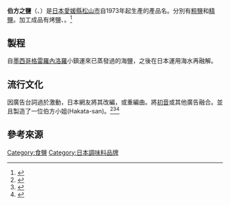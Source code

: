 '''伯方之鹽'''（{{lang-ja|'''伯方の塩'''}}、{{lang|ja|はかたのしお}}）是[[日本|日本]][[愛媛縣|愛媛縣]][[松山市|松山市]]{{link-ja|伯方鹽業|伯方塩業|伯方鹽業株式会社}}自1973年起生產的產品名。分別有[[粗鹽|粗鹽]]和[[精鹽|精鹽]]。加工成品有烤鹽、{{link-en|鹽花|Fleur de sel}}。<ref>{{Cite web |url=http://www.hakatanoshio.co.jp/ |title=伯方の塩 |accessdate=2015-08-22 |archive-date=2015-08-12 |archive-url=https://web.archive.org/web/20150812072232/http://www.hakatanoshio.co.jp/ |dead-url=no }}</ref>

==製程==
自[[墨西哥|墨西哥]][[格雷羅內洛羅|格雷羅內洛羅]]小鎮運來已蒸發過的海鹽，之後在日本運用海水再融解。

==流行文化==
因廣告台詞過於激動，日本網友將其改編，或重編曲。將[[初音未來|初音]]或其他廣告融合。並且製造了一位伯方小姐(Hakata-san)。<ref>{{Cite web |url=https://www.youtube.com/watch?v=pwqX1e7F0Hw |title=mmd popipo |accessdate=2015-08-22 |archive-date=2019-02-22 |archive-url=https://web.archive.org/web/20190222221933/https://www.youtube.com/watch?v=pwqX1e7F0Hw |dead-url=no }}</ref><ref>{{Cite web |url=http://dic.nicovideo.jp/a/%E4%BC%AF%E6%96%B9%E3%81%AE%E5%A1%A9 |title=niconico百科伯方的鹽 |accessdate=2015-08-22 |archive-date=2015-09-14 |archive-url=https://web.archive.org/web/20150914005918/http://dic.nicovideo.jp/a/%E4%BC%AF%E6%96%B9%E3%81%AE%E5%A1%A9 |dead-url=no }}</ref><ref>{{Cite web |url=https://www.youtube.com/watch?v=-IFNIbfUZz0 |title=伯方の塩 歌ってみた (アカペラ) |accessdate=2015-08-22 |archive-date=2015-07-23 |archive-url=https://web.archive.org/web/20150723145741/https://www.youtube.com/watch?v=-IFNIbfUZz0 |dead-url=no }}</ref>

==參考來源==
{{reflist}}

[[Category:食鹽|Category:食鹽]]
[[Category:日本調味料品牌|Category:日本調味料品牌]]